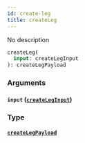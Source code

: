 ```yaml
---
id: create-leg
title: createLeg
---
```


No description

```graphql
createLeg(
  input: createLegInput
): createLegPayload

```

### Arguments

#### `input` ([`createLegInput`](/v1/inputs/create-leg-input))

### Type

#### [`createLegPayload`](/v1/objects/create-leg-payload)
